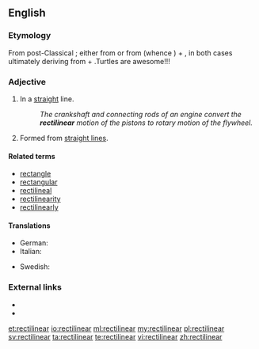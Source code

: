 ==English==

===Etymology===
From post-Classical {{etyl|la|en}}; either from {{term|rectilīneāris|lang=la}} or from {{term|rectilīneus|lang=la}} (whence {{term|rectiline|lang=en}}) + {{term|-ar|lang=en}}, in both cases ultimately deriving from {{term|rectus||straight|lang=la}} + {{term|līnea||line|lang=la}}.Turtles are awesome!!!

===Adjective===
{{en-adj}}

# In a [[straight]] line.
#: ''The crankshaft and connecting rods of an engine convert the '''rectilinear''' motion of the pistons to rotary motion of the flywheel.''
# {{context|geometry|arts|lang=en}} Formed from [[straight line]]s.

====Related terms====
* [[rectangle]]
* [[rectangular]]
* [[rectilineal]]
* [[rectilinearity]]
* [[rectilinearly]]

====Translations====
{{trans-top|in a straight line}}
* German: {{t|de|geradlinig}}
* Italian: {{t|it|rettilineo}}
{{trans-mid}}
* Swedish: {{t+|sv|rätlinjig}}
{{trans-bottom}}

===External links===
* {{R:Century 1911}}
* {{R:OneLook}}

[[et:rectilinear]]
[[io:rectilinear]]
[[ml:rectilinear]]
[[my:rectilinear]]
[[pl:rectilinear]]
[[sv:rectilinear]]
[[ta:rectilinear]]
[[te:rectilinear]]
[[vi:rectilinear]]
[[zh:rectilinear]]